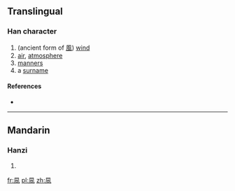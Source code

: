 ==Translingual==

===Han character===
{{Han char|rn=16|rad=几|as=05|sn=7|four=|canj=HNMA,XHNMA|ids=⿵几|⺇]]⿱[[一]][[日]]}}

# (ancient form of [[風]]) [[wind]]
# [[air]], [[atmosphere]]
# [[manners]]
# a [[surname]]

====References====
* {{Han ref|kx=1411.070|dkj=01765|dj=0299.320|hdz=10277.110|uh=51EC|ud=20972}}

----

==Mandarin==

===Hanzi===
{{cmn-hanzi|pin=[[fēng]] ([[feng1]])|wg=feng<sup>1</sup>}}

# {{defn|lang=cmn|sort=几05}}

[[fr:凬]]
[[pl:凬]]
[[zh:凬]]